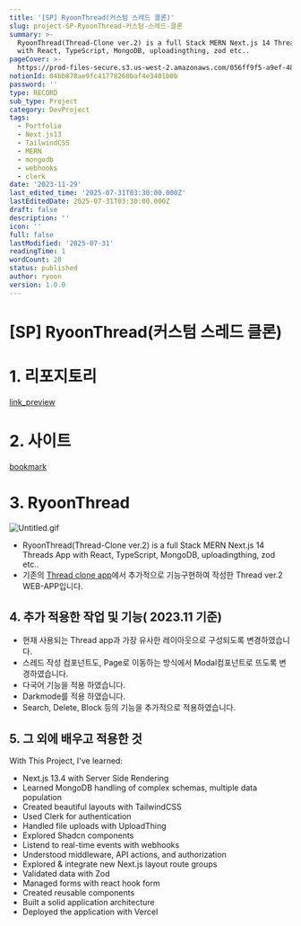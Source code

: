 ```yaml
---
title: '[SP] RyoonThread(커스텀 스레드 클론)'
slug: project-SP-RyoonThread-커스텀-스레드-클론
summary: >-
  RyoonThread(Thread-Clone ver.2) is a full Stack MERN Next.js 14 Threads App
  with React, TypeScript, MongoDB, uploadingthing, zod etc..
pageCover: >-
  https://prod-files-secure.s3.us-west-2.amazonaws.com/056ff9f5-a9ef-486f-8acb-9eef51d06a2d/7e4e71ef-7bd8-40c1-9c30-c0d09f2560ec/%E1%84%89%E1%85%B3%E1%84%8F%E1%85%B3%E1%84%85%E1%85%B5%E1%86%AB%E1%84%89%E1%85%A3%E1%86%BA_2023-12-04_%E1%84%8B%E1%85%A9%E1%84%92%E1%85%AE_1.28.26.png?X-Amz-Algorithm=AWS4-HMAC-SHA256&X-Amz-Content-Sha256=UNSIGNED-PAYLOAD&X-Amz-Credential=ASIAZI2LB466TJUT7WKK%2F20250731%2Fus-west-2%2Fs3%2Faws4_request&X-Amz-Date=20250731T051428Z&X-Amz-Expires=3600&X-Amz-Security-Token=IQoJb3JpZ2luX2VjEKT%2F%2F%2F%2F%2F%2F%2F%2F%2F%2FwEaCXVzLXdlc3QtMiJIMEYCIQCihCAl0pvHqQczgSKKA3HrHY%2BHtqGkmEK980PBlnZtnQIhALgIRIqpqM3E%2BcSk6bSgBba7cuCBf8xEKBJrlBq05O0tKogECM3%2F%2F%2F%2F%2F%2F%2F%2F%2F%2FwEQABoMNjM3NDIzMTgzODA1IgynyZ%2FuD%2FqYbgnQED4q3AOWJDdUWpyCqf6PVfQwtc49mp3w7SAV07YllYhazi9%2BVmZopQr3a9%2Fw%2BAtypmnhEFcnqwoNDJv2Z536dwJrRbciuoDYvVQQJw%2B8HyspUyywOkF1mirVhLdH0p2ax2kb4uhdV0yPQVJxHrTFlrQF35KfNmnKoW4UNzSQHhVPmR0Yf3Bzu4ZCdZtFra5%2FRRfP7GKoekYkPWntE0JrUwEavz0syRt7z8tjeFqDwMhY243K%2BLeS4FgZUmtSQYjtYb1QX2ndJ1H5hDqdtrh8Rb38t1kf51OcB6KyLEnNmXwzNOJ8oAmmdcDS5d6zyJt%2BKDgOefHuFH%2FVn%2Bh2Z9aCnKtrzuXFaCog68RdxHJhKZesyJIdpYeaLA7nZSpvrz8HKVyVOj4nptOHEK5SE7gJwcv0bfROZ74cX859dw43NC02QDRnphhNrQq1g52yGifOOq5AiLjfNogB9P5uPvs9tismg3cAq9jJrgoj16iHXvFzY61lf8mf1NqFn%2FRoCC%2BB%2BTqjsMKPLhWP8XcJJhhyjM9u2AFRa4NSfaweTtC3nUSDzilppLknRnyYWeTbzVVPuAEhjndki0tW1w0dZPvd5t3FA%2F3%2FQlnRm1q5CzciGyOlvgKzUCfMnL%2B9Ljw%2BzCkzBDCu26vEBjqkAbGIBn4C8RyL46FNZec%2Fcewn4jfqERgHp9O89IR58A8BuNnQgCHfdnp3DYhNcMjSBPx1hBqkiisU5GRXzmttAzXq%2Bh%2FZDywokheHlbJEh4PllhdKnSQx9BfnfUB%2FA6UX7nkvwNNEdpYFxW%2BqzDkKAFKb%2Fm3wGmP%2F3bihLGbGhRx2mtR1KBzhX47YD4qRAN39F3NfC%2F39FaqMFkxvREIjJl9oRAh3&X-Amz-Signature=90258abee86884af561af513d47d0f499b39ca8256a55164e72eea399e4586a5&X-Amz-SignedHeaders=host&x-amz-checksum-mode=ENABLED&x-id=GetObject
notionId: 04bb878ae9fc41778260baf4e3401b0b
password: ''
type: RECORD
sub_type: Project
category: DevProject
tags:
  - Portfolio
  - Next.js13
  - TailwindCSS
  - MERN
  - mongodb
  - webhooks
  - clerk
date: '2023-11-29'
last_edited_time: '2025-07-31T03:30:00.000Z'
lastEditedDate: 2025-07-31T03:30:00.000Z
draft: false
description: ''
icon: ''
full: false
lastModified: '2025-07-31'
readingTime: 1
wordCount: 28
status: published
author: ryoon
version: 1.0.0
---
```

# [SP] RyoonThread(커스텀 스레드 클론)


# 1. 리포지토리


[link_preview](https://github.com/ryoon-with-wisdomtrees/RyoonThread)


# 2. 사이트


[bookmark](https://thread-inspired-clone-with-ryoon.vercel.app/sign-in)


# 3. RyoonThread


![Untitled.gif](https://prod-files-secure.s3.us-west-2.amazonaws.com/056ff9f5-a9ef-486f-8acb-9eef51d06a2d/0baf21a5-4108-40f7-8e9e-f7bd138336b2/Untitled.gif?X-Amz-Algorithm=AWS4-HMAC-SHA256&X-Amz-Content-Sha256=UNSIGNED-PAYLOAD&X-Amz-Credential=ASIAZI2LB466YDGBPG66%2F20250731%2Fus-west-2%2Fs3%2Faws4_request&X-Amz-Date=20250731T051518Z&X-Amz-Expires=3600&X-Amz-Security-Token=IQoJb3JpZ2luX2VjEKT%2F%2F%2F%2F%2F%2F%2F%2F%2F%2FwEaCXVzLXdlc3QtMiJHMEUCIQDtMQwBhKMlyLSPWYRYRoCOIlzQNTddePRoM6jkmfIKIwIgPnQt0SyCThv1Cq%2BlP8vSvzqK2udPJVbEfQ7Kfpa5QWAqiAQIzf%2F%2F%2F%2F%2F%2F%2F%2F%2F%2FARAAGgw2Mzc0MjMxODM4MDUiDGdzjhCKT7UyA%2B24jircA%2BFo%2F0FN2p2Gld%2BCN9l5vNhRZ9zGVWSj%2Bd%2BljHhwI5eje9Aqu%2Fmrk04yK4h%2ByBEmHIutZPqwunnrN7JDYBR4EMsS4wXkSceAqlH5OgI59DGOfPz6Uq00s8Eo0Qj8%2BUqdgNXyS3oYUk9ymjDdyGyT6kZCphpHLGG%2Bs%2BQT7Np8des6St6z3oPvLrmte7nBhr8alE6xfwd%2F%2BCPciCw6hx8xqL03Vn74caM0%2FdIowgVxB6LsznwvYAqdlWO50CPq4%2BKZrZgdU6ME%2BPHfNFvQuLAld%2FNT%2FN3W9b%2FteZLDoPtFYI2MP4VytvgJpEVCAib7IaMI6TlO%2F4XrDVGFpSvR8gqdytKtjT2knDwTrjftw20UFnSDN7hh4AxuzRbVyU9yXWjBvUoUQnNrmBFr0NaNYtmfeFhpA1ucCl1RJlMMvvaz2nH83HlauAVQNd3iFrrsH3Rs4Ng5L9as%2BQZTvh%2BcVzvrYF04g%2FuYvSC6qn9zi2JMW4HxXjDakpN3LSmpupQ4qM9iqPH%2FEMU%2FqOo814Exi%2FWNbmgidFK5HOLSof1bOXdTrc6P4sLTo%2BkOoAUE0yxm%2FAHQkCN%2BkRXqCQbll93o7deAuFqCIhOzC2dyWytUYgGg9rslXMlpn77jB1q2cgUkMJXbq8QGOqUBJw3bJmLo6qq6bUUXJuh3X3joc4rj%2Fl5wLUotNvJ3ATLI6JIIeNkrju56dwjtjmZqPrQ3JVLvNRtTSluPJyUN5978XXeR8SGFxm9EcvubZysKQM4J8KZZ%2Bh6HaKtCGs73JjRMy1TlL7NBAZKAJJTKOhfNFO5SvYOv%2Fxvz1bANkT%2F1O4ZiKMfuw6jiaaJWjau4RKemJJtTe3WUfoAUQje0E73kYkVT&X-Amz-Signature=4c928a97f821a87eae0f654d63b5e299f5a96f707f175a58da29e60ef2e3ca46&X-Amz-SignedHeaders=host&x-amz-checksum-mode=ENABLED&x-id=GetObject)

- RyoonThread(Thread-Clone ver.2) is a full Stack MERN Next.js 14 Threads App with React, TypeScript, MongoDB, uploadingthing, zod etc..
- 기존의 [Thread clone app](https://threads-ryoon.vercel.app/)에서 추가적으로 기능구현하여 작성한 Thread ver.2 WEB-APP입니다.

## 4. 추가 적용한 작업 및 기능( 2023.11 기준)

- 현재 사용되는 Thread app과 가장 유사한 레이아웃으로 구성되도록 변경하였습니다.
- 스레드 작성 컴포넌트도, Page로 이동하는 방식에서 Modal컴포넌트로 뜨도록 변경하였습니다.
- 다국어 기능을 적용 하였습니다.
- Darkmode를 적용 하였습니다.
- Search, Delete, Block 등의 기능을 추가적으로 적용하였습니다.

## 5. 그 외에 배우고 적용한 것


With This Project, I've learned:

- Next.js 13.4 with Server Side Rendering
- Learned MongoDB handling of complex schemas, multiple data population
- Created beautiful layouts with TailwindCSS
- Used Clerk for authentication
- Handled file uploads with UploadThing
- Explored Shadcn components
- Listend to real-time events with webhooks
- Understood middleware, API actions, and authorization
- Explored & integrate new Next.js layout route groups
- Validated data with Zod
- Managed forms with react hook form
- Created reusable components
- Built a solid application architecture
- Deployed the application with Vercel
